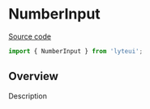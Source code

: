 
<Meta title="Form/NumberInput" component={NumberInput} />

# NumberInput

[Source code](https://github.com/chewhx/lyteui/blob/main/src/components/NumberInput/NumberInput.tsx)

```jsx
import { NumberInput } from 'lyteui';
```

## Overview

Description

<Canvas>
	<NumberInput
		label="Amount Field"
		description="This is a description"
		placeholder="Enter an amount"
	/>
</Canvas>

